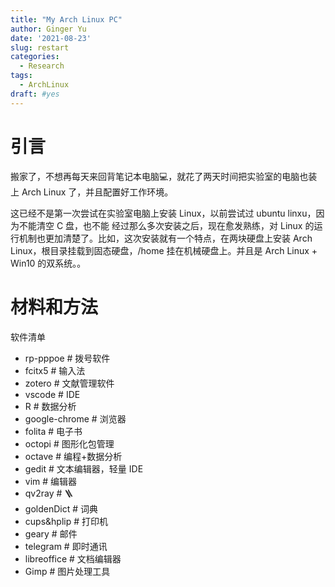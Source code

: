 ```yaml
---
title: "My Arch Linux PC"
author: Ginger Yu
date: '2021-08-23'
slug: restart
categories:
  - Research
tags:
  - ArchLinux
draft: #yes
---
```


# 引言

搬家了，不想再每天来回背笔记本电脑💻，就花了两天时间把实验室的电脑也装上 Arch Linux 了，并且配置好工作环境。

这已经不是第一次尝试在实验室电脑上安装 Linux，以前尝试过 ubuntu linxu，因为不能清空 C 盘，也不能
经过那么多次安装之后，现在愈发熟练，对 Linux 的运行机制也更加清楚了。比如，这次安装就有一个特点，在两块硬盘上安装 Arch Linux，根目录挂载到固态硬盘，/home 挂在机械硬盘上。并且是 Arch Linux + Win10 的双系统。。

# 材料和方法

软件清单

- rp-pppoe # 拨号软件
- fcitx5 # 输入法
- zotero # 文献管理软件
- vscode # IDE
- R # 数据分析
- google-chrome # 浏览器
- folita # 电子书
- octopi # 图形化包管理
- octave # 编程+数据分析
- gedit # 文本编辑器，轻量 IDE
- vim # 编辑器
- qv2ray # 🪜
- goldenDict # 词典
- cups&hplip # 打印机
- geary # 邮件
- telegram # 即时通讯
- libreoffice # 文档编辑器
- Gimp # 图片处理工具

